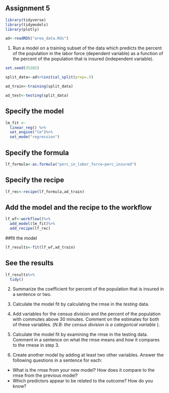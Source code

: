 Assignment 5
----------------


```r
library(tidyverse)
library(tidymodels)
library(plotly)
```


```r
ad<-readRDS("area_data.Rds")
```

1. Run a model on a training subset of the data which predicts the percent of the population in the labor force (dependent variable) as a function of the percent of the population that is insured (independent variable). 


```r
set.seed(35202)

split_data<-ad%>%initial_split(prop=.5)

ad_train<-training(split_data)

ad_test<-testing(split_data)
```

## Specify the model 
```r
lm_fit <- 
  linear_reg() %>% 
  set_engine("lm")%>%
  set_mode("regression")
```


## Specify the formula
```r
lf_formula<-as.formula("perc_in_labor_force~perc_insured")
```

## Specify the recipe
```r
lf_rec<-recipe(lf_formula,ad_train)
```


## Add the model and the recipe to the workflow
```r
lf_wf<-workflow()%>%
  add_model(lm_fit)%>%
  add_recipe(lf_rec)
```


##fit the model
```r
lf_results<-fit(lf_wf,ad_train)
```

## See the results

```r
lf_results%>%
  tidy()
```


2. Summarize the coefficient for percent of the population that is insured in a sentence or two. 

3. Calculate the model fit by calculating the rmse in the *testing* data. 

4. Add variables for the census division and the percent of the population with commutes above 30 minutes. Comment on the estimates for both of these variables. (*N.B: the census division is a categorical variable* ). 

5. Calculate the model fit by examining the rmse in the testing data. Comment in a sentence on what the rmse means and how it compares to the rmese in step 3. 

6. Create another model by adding at least two other variables. Answer the following questions in a sentence for each:
  - What is the rmse from your new model? How does it compare to the rmse from the previous model? 
  - Which predictors appear to be related to the outcome? How do you know?

